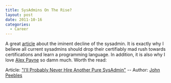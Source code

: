 ```yaml
---
title: SysAdmins On The Rise?
layout: post
date: 2011-10-16
categories:
  - Career
---
```


A great [article][3] about the iminent decline of the sysadmin. It is exactly
why I believe all current sysadmins should drop their certifiably mad rush
towards certifications and learn a programming language. In addition, it is
also why I love [Alex Payne][2] so damn much. Worth the read:

Article: ["I'll Probably Never Hire Another Pure SysAdmin"][3]
-- Author: [John Peebles][4]

[2]: http://cloudbacon.com/2011/05/09/It-Is-Just-Environmental/
[3]: http://peebs.org/2011/10/16/ill-probably-never-hire-another-pure-sysadmin/
[4]: http://twitter.com/johnjpeebles

